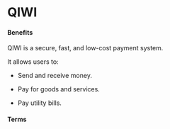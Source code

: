 # QIWI

#### Benefits

QIWI is a secure, fast, and low-cost payment system.

It allows users to:

- Send and receive money.

- Pay for goods and services.

- Pay utility bills.

#### Terms

